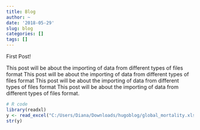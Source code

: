 ```yaml
---
title: Blog
author: ~
date: '2018-05-29'
slug: blog
categories: []
tags: []
---
```

First Post!

This post will be about the importing of data from different types of files format
This post will be about the importing of data from different types of files format
This post will be about the importing of data from different types of files format
This post will be about the importing of data from different types of files format.


```r
# R code
library(readxl)
y <- read_excel("C:/Users/Diana/Downloads/hugoblog/global_mortality.xlsx")
str(y)
```
